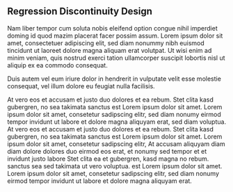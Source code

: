 ## Regression Discontinuity Design

Nam liber tempor cum soluta nobis eleifend option congue nihil imperdiet doming id quod mazim placerat facer possim assum.
Lorem ipsum dolor sit amet, consectetuer adipiscing elit, sed diam nonummy nibh euismod tincidunt ut laoreet dolore magna aliquam erat volutpat.
Ut wisi enim ad minim veniam, quis nostrud exerci tation ullamcorper suscipit lobortis nisl ut aliquip ex ea commodo consequat.

Duis autem vel eum iriure dolor in hendrerit in vulputate velit esse molestie consequat, vel illum dolore eu feugiat nulla facilisis.

At vero eos et accusam et justo duo dolores et ea rebum.
Stet clita kasd gubergren, no sea takimata sanctus est Lorem ipsum dolor sit amet.
Lorem ipsum dolor sit amet, consetetur sadipscing elitr, sed diam nonumy eirmod tempor invidunt ut labore et dolore magna aliquyam erat, sed diam voluptua.
At vero eos et accusam et justo duo dolores et ea rebum.
Stet clita kasd gubergren, no sea takimata sanctus est Lorem ipsum dolor sit amet.
Lorem ipsum dolor sit amet, consetetur sadipscing elitr, At accusam aliquyam diam diam dolore dolores duo eirmod eos erat, et nonumy sed tempor et et invidunt justo labore Stet clita ea et gubergren, kasd magna no rebum.
sanctus sea sed takimata ut vero voluptua.
est Lorem ipsum dolor sit amet.
Lorem ipsum dolor sit amet, consetetur sadipscing elitr, sed diam nonumy eirmod tempor invidunt ut labore et dolore magna aliquyam erat. 
